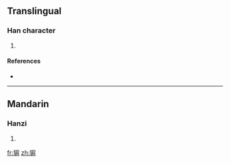 ==Translingual==

===Han character===
{{Han char|rn=94|rad=犬|as=08|sn=11|four=4322<sub>7</sub>|canj=大竹竹尸月 (KHHSB), 大竹戈尸月 (KHISB), X大竹竹尸 (XKHHS), X大竹戈尸 (XKHIS)}}

# {{defn|Han|sort=犬08}}

====References====
* {{Han ref|kx=0713.030|dkj=20475|dj=1125.030|hdz=21354.190|uh=730F|ud=29455|bh=D668|bd=54888}}

----

==Mandarin==

===Hanzi===
{{cmn-hanzi|pin=[[jiān]] ([[jian1]]), [[yā]] ([[ya1]]), [[yàn]] ([[yan4]])|wg=chien<sup>1</sup>, ya<sup>1</sup>, yen<sup>4</sup>}}

# {{defn|Mandarin|sort=犬08}}

[[fr:猏]]
[[zh:猏]]
